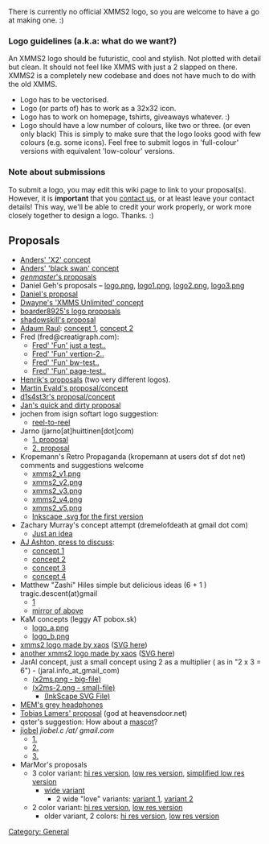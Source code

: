 {{Navbar}}

There is currently no official XMMS2 logo, so you are welcome to have a go at making one. :)

=== Logo guidelines (a.k.a: what do we want?) ===
An XMMS2 logo should be futuristic, cool and stylish. Not plotted with detail but clean. It should not feel like XMMS with just a 2 slapped on there. XMMS2 is a completely new codebase and does not have much to do with the old XMMS.

* Logo has to be vectorised.
* Logo (or parts of) has to work as a 32x32 icon.
* Logo has to work on homepage, tshirts, giveaways whatever. :)
* Logo should have a low number of colours, like two or three. (or even only black) This is simply to make sure that the logo looks good with few colours (e.g. some icons). Feel free to submit logos in 'full-colour' versions with equivalent 'low-colour' versions.

=== Note about submissions ===
To submit a logo, you may edit this wiki page to link to your proposal(s). However, it is '''important''' that you [[About#Contact_info | contact us]], or at least leave your contact details! This way, we'll be able to credit your work properly, or work more closely together to design a logo. Thanks. :)

== Proposals ==
* [http://people.0x63.nu/~andersg/xmms2-logo-02.png Anders' 'X2' concept]
* [http://people.0x63.nu/~andersg/xmms2swan.jpg Anders' 'black swan' concept]
* [http://www.genmaster.co.nr ''genmaster'''s proposals]
* Daniel Geh's proposals &ndash; [http://www.crazy-bird.org/xmms2/logo.png logo.png], [http://www.crazy-bird.org/xmms2/logo1.png logo1.png], [http://www.crazy-bird.org/xmms2/logo2.png logo2.png], [http://www.crazy-bird.org/xmms2/logo3.png logo3.png]
* [[Daniel's proposal]]
* [http://www.dlitz.net/temp/xmms2/xmms2-logo1-small.html Dwayne's 'XMMS Unlimited' concept]
* [[boarder8925's logo proposals]]
* [[Media:Xmm2logo00.png | shadowskill's proposal]]
* [http://srad.multiply.com/ Adaum Raul]: [[Media:Xmms2-1.jpg | concept 1]], [[Media:Xmms2-2.jpg | concept 2]]
* Fred (fred@creatigraph.com):
** [http://www.creatigraph.com/xmms.png Fred' 'Fun' just a test..]
** [http://www.creatigraph.com/xmms-2.png Fred' 'Fun' vertion-2..]
** [http://www.creatigraph.com/xmms-nb.png Fred' 'Fun' bw-test..]
** [http://www.creatigraph.com/xmms-test.png Fred' 'Fun' page-test..]
* [[Henrik's proposal]]s (two very different logos).
* [http://81.216.47.145/xmms2.png Martin Evald's proposal/concept]
* [http://xoomer.virgilio.it/mental_insomnia/logos/xmms2.png d1s4st3r's proposal/concept]
* [http://wudika.de/~jan/xmms2/ Jan's quick and dirty proposal]
* jochen from isign softart logo suggestion:
** [http://www.isign-softart.de/images/xmms2_256x254.png reel-to-reel]
* Jarno (jarno[at]huittinen[dot]com)
** [http://www.huittinen.com/~jarno/xmms2/xmms2-vers1.jpg 1. proposal]
** [http://www.huittinen.com/~jarno/xmms2/xmms2-vers2.jpg 2. proposal]
* Kropemann's Retro Propaganda (kropemann at users dot sf dot net) comments and suggestions welcome
** [http://nosuchdomain.net/xmms2_v1.png xmms2_v1.png]
** [http://nosuchdomain.net/xmms2_v2.png xmms2_v2.png]
** [http://nosuchdomain.net/xmms2_v3.png xmms2_v3.png]
** [http://nosuchdomain.net/xmms2_v4.png xmms2_v4.png]
** [http://nosuchdomain.net/xmms2_v5.png xmms2_v5.png]
** [http://nosuchdomain.net/xmms2_v1.svg Inkscape .svg for the first version]
* Zachary Murray's concept attempt (dremelofdeath at gmail dot com)
** [http://www.geocities.com/dremelofdeath2/xmms2logo.png Just an idea]
* [[AJ Ashton (aj.ashton@gmail.com)|AJ Ashton, press to discuss]]:
** [http://www.deviantart.com/view/19084342/ concept 1]
** [http://www.deviantart.com/view/19084389/ concept 2]
** [http://www.deviantart.com/view/19084428/ concept 3]
** [http://www.deviantart.com/view/19084464/ concept 4]
* Matthew "Zashi" Hiles simple but delicious ideas (6 + 1 ) tragic.descent(at)gmail
** [http://vague.sytes.net/images/xmms2-logo.png]
** [http://phenix.rootshell.be/~trajik/xmms2-logo.png mirror of above]
* KaM concepts (leggy AT pobox.sk)
** [http://www.kam.szm.sk/xmms2/logo_a.png logo_a.png]
** [http://www.kam.szm.sk/xmms2/logo_b.png logo_b.png]
* [http://xaos.vexillium.org/pub/other/xmms2/logo1.png xmms2 logo made by xaos] ([http://xaos.vexillium.org/pub/other/xmms2/logo1.svg SVG here])
* [http://xaos.vexillium.org/pub/other/xmms2/xmms2.png another xmms2 logo made by xaos] ([http://xaos.vexillium.org/pub/other/xmms2/xmms2.svg SVG here])
* JarAl concept, just a small concept using 2 as a multiplier ( as in "2 x 3 = 6") - (jaral.info_at_gmail_com)
** [http://geocities.yahoo.com.br/fijaral/x2ms.png (x2ms.png - big-file)]
** [http://geocities.yahoo.com.br/fijaral/x2ms-2.png (x2ms-2.png - small-file)]
*** [http://geocities.yahoo.com.br/fijaral/x2ms.inkscape.svg (InkScape SVG File)]
* [http://mem.neverendnight.com/headphones.png MEM's grey headphones]
* [[:Image:Xmms2 logo.png | Tobias Lamers' proposal]] (god at heavensdoor.net)
* qster's suggestion: How about a [http://qster.com/images/XMMS2_Shark.png mascot]?
* [http://jiobel.jogger.pl jiobel] ''jiobel.c /at/ gmail.com''
** [http://www.phrack.only.pl/jiobel/new/xmms2/xmms2_logos.png 1.]
** [http://www.phrack.only.pl/jiobel/new/xmms2/xmms2_logos_2.png 2.]
** [http://www.phrack.only.pl/jiobel/new/xmms2/xmms2_logos_3.png 3.]
* MarMor's proposals
** 3 color variant: [[Media:G12541-large.png | hi res version]], [[Media:G12541-small.png | low res version]], [[Media:G12625-small.png | simplified low res version]]
*** [[Media:G11436.png | wide variant]]
**** 2 wide "love" variants: [[Media:G9643.png | variant 1]], [[Media:G9643a.png | variant 2]]
** 2 color variant: [[Media:G12447-large.png | hi res version]], [[Media:G12447-small.png | low res version]]
*** older variant, 2 colors: [[Media:G875-large.png | hi res version]], [[Media:G875-small.png | low res version]]
[[Category: General]]